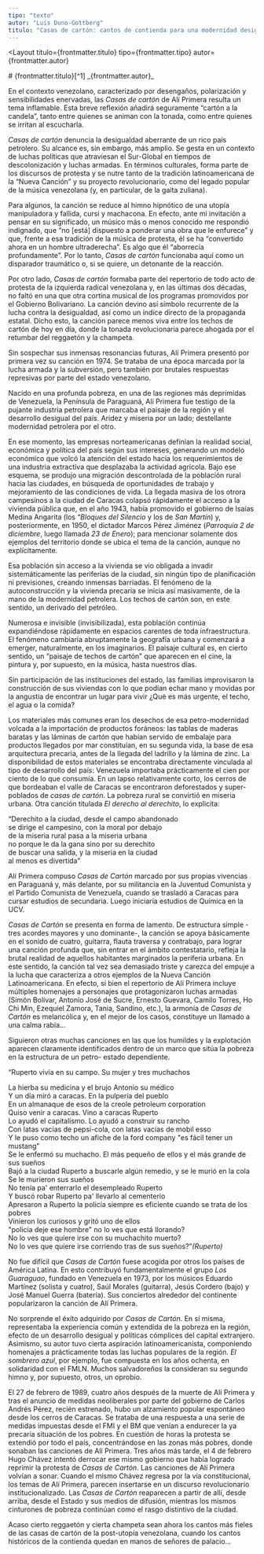 ```yaml
---
tipo: "texto"
autor: "Luis Duno-Gottberg"
titulo: "Casas de cartón: cantos de contienda para una modernidad desigual"
---
```



<Layout
  titulo={frontmatter.titulo}
  tipo={frontmatter.tipo}
  autor={frontmatter.autor}
>

<Prose>
# {frontmatter.titulo}[^1]
_{frontmatter.autor}_

En el contexto venezolano, caracterizado por desengaños, polarización y sensibilidades enervadas, las _Casas de cartón_ de Alí Primera resulta un tema inflamable. Esta breve reflexión añadirá seguramente “cartón a la candela”, tanto entre quienes se animan con la tonada, como entre quienes se irritan al escucharla.

_Casas de cartón_ denuncia la desigualdad aberrante de un rico país petrolero. Su alcance es, sin embargo, más amplio. Se gesta en un contexto de luchas políticas que atraviesan el Sur-Global en tiempos de descolonización y luchas armadas. En términos culturales, forma parte de los discursos de protesta y se nutre tanto de la tradición latinoamericana de la “Nueva Canción” y su proyecto revolucionario, como del legado popular de la música venezolana (y, en particular, de la gaita zuliana).

Para algunos, la canción se reduce al himno hipnótico de una utopía manipuladora y fallida, cursi y machacona. En efecto, ante mi invitación a pensar en su significado, un músico más o menos conocido me respondió indignado, que “no [está] dispuesto a ponderar una obra que le enfurece” y que, frente a esa tradición de la música de protesta, él se ha “convertido ahora en un hombre ultraderecha”. Es algo que él “aborrecía profundamente”. Por lo tanto, _Casas de cartón_ funcionaba aquí como un disparador traumático o, si se quiere, un detonante de la reacción.

Por otro lado, _Casas de cartón_ formaba parte del repertorio de todo acto de protesta de la izquierda radical venezolana y, en las últimas dos décadas, no faltó en una que otra cortina musical de los programas promovidos por el Gobierno Bolivariano. La canción devino así símbolo recurrente de la lucha contra la desigualdad, así como un índice directo de la propaganda estatal. Dicho esto, la canción parece menos viva entre los techos de cartón de hoy en día, donde la tonada revolucionaria parece ahogada por el retumbar del reggaetón y la champeta.

Sin sospechar sus inmensas resonancias futuras, Alí Primera presentó por primera vez su canción en 1974. Se trataba de una época marcada por la lucha armada y la subversión, pero también por brutales respuestas represivas por parte del estado venezolano.

<ImageCaption
  mobileImgUrl={image6}
  desktopImgUrl={image6}
  caption="Estatua de Alí Primera en los espacios de la Gobernación del estado Aragua en la ciudad de Maracay, Venezuela. Obra de Asdrúbal Figuera. Fotografia de Muago ( CC0 1.0 Universal Public Domain Dedication)"
  alt="Estatua de Alí Primera en los espacios de la Gobernación del estado Aragua en la ciudad de Maracay, Venezuela"
  clase="mt-20"
/>

Nacido en una profunda pobreza, en una de las regiones más deprimidas de Venezuela, la Península de Paraguaná, Alí Primera fue testigo de la pujante industria petrolera que marcaba el paisaje de la región y el desarrollo desigual del país. Aridez y miseria por un lado; destellante modernidad petrolera por el otro.

<ImageCaption
  mobileImgUrl={imageCutumay}
  desktopImgUrl={imageCutumay}
  caption="El conjunto Cutumay Camones, miembros del FMLN, con los que colaboró Alí Primera,tocando en Cleveland, Ohio EEUU en 1987. Fotografía de Linda Hess Miller (Creative Commons Attribution 3.0)"
  alt="El conjunto Cutumay Camones, miembros del FMLN, con los que colaboró Alí Primera,tocando en Cleveland, Ohio EEUU en 1987"
  clase=""
/>

En ese momento, las empresas norteamericanas definían la realidad social, económica y política del país según sus intereses, generando un modelo económico que volcó la atención del estado hacia los requerimientos de una industria extractiva que desplazaba la actividad agrícola. Bajo ese esquema, se produjo una migración descontrolada de la población rural hacia las ciudades, en búsqueda de oportunidades de trabajo y mejoramiento de las condiciones de vida. La llegada masiva de los otrora campesinos a la ciudad de Caracas colapsó rápidamente el acceso a la vivienda pública que, en el año 1943, había promovido el gobierno de Isaías Medina Angarita (los “_Bloques del Silencio_ y los de _San Martín_) y, posteriormente, en 1950, el dictador Marcos Pérez Jiménez (_Parroquia 2 de diciembre_, luego llamada _23 de Enero_); para mencionar solamente dos ejemplos del territorio donde se ubica el tema de la canción, aunque no explícitamente.

<ImageCaption
  mobileImgUrl={imageBarrio23Enero}
  desktopImgUrl={imageBarrio23Enero}
  caption="Barrio 23 de Enero de Caracas. Fotografia de Alex Cabello Leiva (CC Creative Commons Attribution-Share Alike 4.0)"
  alt="Barrio 23 de Enero de Caracas"
  clase=""
/>

Esa población sin acceso a la vivienda se vio obligada a invadir sistemáticamente las periferias de la ciudad, sin ningún tipo de planificación ni previsiones, creando inmensas barriadas. El fenómeno de la autoconstrucción y la vivienda precaria se inicia así masivamente, de la mano de la modernidad petrolera. Los techos de cartón son, en este sentido, un derivado del petróleo.

Numerosa e invisible (invisibilizada), esta población continúa expandiéndose rápidamente en espacios carentes de toda infraestructura. El fenómeno cambiaría abruptamente la geografía urbana y comenzará a emerger, naturalmente, en los imaginarios. El paisaje cultural es, en cierto sentido, un “paisaje de techos de cartón” que aparecen en el cine, la pintura y, por supuesto, en la música, hasta nuestros días.

Sin participación de las instituciones del estado, las familias improvisaron la construcción de sus viviendas con lo que podían echar mano y movidas por la angustia de encontrar un lugar para vivir ¿Qué es más urgente, el techo, el agua o la comida?

Los materiales más comunes eran los desechos de esa petro-modernidad volcada a la importación de productos foráneos: las tablas de maderas baratas y las láminas de cartón que habían servido de embalaje para productos llegados por mar constituían, en su segunda vida, la base de esa arquitectura precaria, antes de la llegada del ladrillo y la lámina de zinc. La disponibilidad de estos materiales se encontraba directamente vinculada al tipo de desarrollo del país: Venezuela importaba prácticamente el cien por ciento de lo que consumía. En un lapso relativamente corto, los cerros de que bordeaban el valle de Caracas se encontraron deforestados y super-poblados de _casas de cartón_. La pobreza rural se convirtió en miseria urbana. Otra canción titulada _El derecho al derechito_, lo explicita:

“Derechito a la ciudad, desde el campo abandonado\
se dirige el campesino, con la moral por debajo\
de la miseria rural pasa a la miseria urbana\
no porque le da la gana sino por su derechito\
de buscar una salida, y la miseria en la ciudad\
al menos es divertida”

Alí Primera compuso _Casas de Cartón_ marcado por sus propias vivencias en Paraguaná y, más delante, por su militancia en la Juventud Comunista y el Partido Comunista de Venezuela, cuando se trasladó a Caracas para cursar estudios de secundaria. Luego iniciaría estudios de Química en la UCV.

_Casas de Cartón_ se presenta en forma de lamento. De estructura simple -tres acordes mayores y uno dominante-, la canción se apoya básicamente en el sonido de cuatro, guitarra, flauta traversa y contrabajo, para lograr una canción profunda que, sin entrar en el ámbito contestatario, refleja la brutal realidad de aquellos habitantes marginados la periferia urbana. En este sentido, la canción tal vez sea demasiado triste y carezca del empuje a la lucha que caracteriza a otros ejemplos de la Nueva Canción Latinoamericana. En efecto, si bien el repertorio de Alí Primera incluye múltiples homenajes a personajes que protagonizaron luchas armadas (Simón Bolívar, Antonio José de Sucre, Ernesto Guevara, Camilo Torres, Ho Chi Min, Ezequiel Zamora, Tania, Sandino, etc.), la armonía de _Casas de Cartón_ es melancólica y, en el mejor de los casos, constituye un llamado a una calma rabia...

Siguieron otras muchas canciones en las que los humildes y la explotación aparecen claramente identificados dentro de un marco que sitúa la pobreza en la estructura de un petro- estado dependiente.

“Ruperto vivía en su campo. Su mujer y tres muchachos

La hierba su medicina y el brujo Antonio su médico\
Y un día miró a caracas. En la pulpería del pueblo\
En un almanaque de esos de la creole petroleum corporation\
Quiso venir a caracas. Vino a caracas Ruperto\
Lo ayudó el capitalismo. Lo ayudó a construir su rancho\
Con latas vacías de pepsi-cola, con latas vacías de mobil esso\
Y le puso como techo un afiche de la ford company "es fácil tener un mustang"\
Se le enfermó su muchacho. El más pequeño de ellos y el más grande de sus sueños\
Bajó a la ciudad Ruperto a buscarle algún remedio, y se le murió en la cola\
Se le murieron sus sueños\
No tenía pa' enterrarlo el desempleado Ruperto\
Y buscó robar Ruperto pa' llevarlo al cementerio\
Apresaron a Ruperto la policía siempre es eficiente cuando se trata de los pobres\
Vinieron los curiosos y gritó uno de ellos\
"policía deje ese hombre" no lo ves que está llorando?\
No lo ves que quiere irse con su muchachito muerto?\
No lo ves que quiere irse corriendo tras de sus sueños?”_(Ruperto)_

No fue difícil que _Casas de Cartón_ fuese acogida por otros los países de América Latina. En esto contribuyó fundamentalmente el grupo _Los Guaraguao_, fundado en Venezuela en 1973, por los músicos Eduardo Martínez (solista y cuatro), Saúl Morales (guitarra), Jesús Cordero (bajo) y José Manuel Guerra (batería). Sus conciertos alrededor del continente popularizaron la canción de Alí Primera.

No sorprende el éxito adquirido por _Casas de Cartón_. En sí misma, representaba la experiencia común y extendida de la pobreza en la región, efecto de un desarrollo desigual y políticas cómplices del capital extranjero. Asimismo, su autor tuvo cierta aspiración latinoamericanista, componiendo homenajes a prácticamente todas las luchas populares de la región. _El sombrero azul_, por ejemplo, fue compuesta en los años ochenta, en solidaridad con el FMLN. Muchos salvadoreños la consideran su segundo himno y, por supuesto, otros, un oprobio.

El 27 de febrero de 1989, cuatro años después de la muerte de Alí Primera y tras el anuncio de medidas neoliberales por parte del gobierno de Carlos Andrés Pérez, recién estrenado, hubo un alzamiento popular espontáneo desde los cerros de Caracas. Se trataba de una respuesta a una serie de medidas impuestas desde el FMI y el BM que venían a endurecer la ya precaria situación de los pobres. En cuestión de horas la protesta se extendió por todo el país, concentrándose en las zonas más pobres, donde sonaban las canciones de Alí Primera. Tres años más tarde, el 4 de febrero Hugo Chávez intentó derrocar ese mismo gobierno que había logrado reprimir la protesta de _Casas de Cartón_. Las canciones de Alí Primera volvían a sonar. Cuando el mismo Chávez regresa por la vía constitucional, los temas de Alí Primera, parecen insertarse en un discurso revolucionario institucionalizado. Las _Casas de Cartón_ reaparecen a partir de allí, desde arriba, desde el Estado y sus medios de difusión, mientras los mismos cinturones de pobreza continúan como el rasgo distintivo de la ciudad.

Acaso cierto reggaetón y cierta champeta sean ahora los cantos más fieles de las casas de cartón de la post-utopía venezolana, cuando los cantos históricos de la contienda quedan en manos de señores de palacio...

<ImageCaption
  mobileImgUrl={imageCaracazo}
  desktopImgUrl={imageCaracazo}
  caption="El Caracazo. Foto tomada en el Terminal de Autobuses de Guarenas. Fotografía de Jheremycg (CC Attribution-Share Alike 4.0)"
  alt="El Caracazo. Foto tomada en el Terminal de Autobuses de Guarenas"
  clase="mt-20"
/>

<ImageCaption
  mobileImgUrl={imageVictimaCaracazo}
  desktopImgUrl={imageVictimaCaracazo}
  caption="Una víctima del Caracazo en Petare captada por Frasso Yrmauhili (CC Attribution-Share Alike 4.0 International)."
  alt="Una víctima del Caracazo en Petare captada por Frasso Yrmauhili"
  clase=""
/>

[^1]: Mi gratitud a Gustavo Valcárcel, melómano y rebelde. Estas líneas le habrán de molestar, con el cariño de siempre...

</Prose>
</Layout>
